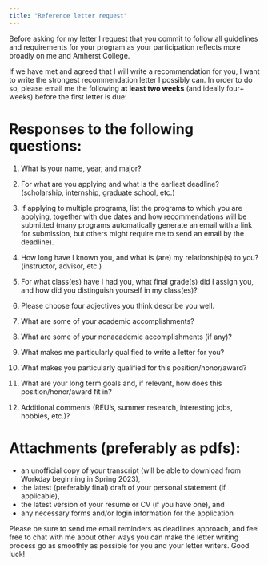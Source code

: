```yaml
---
title: "Reference letter request"
---
```


Before asking for my letter I request that you commit to follow all guidelines and requirements for your program as your participation reflects more broadly on me and Amherst College. 

If we have met and agreed that I will write a recommendation for you, I want to write the strongest recommendation letter I possibly can. In order to do so, please email me the following **at least two weeks** (and ideally four+ weeks) before the first letter is due:


# Responses to the following questions:

1. What is your name, year, and major?

2. For what are you applying and what is the earliest deadline? (scholarship, internship, graduate school, etc.)

3. If applying to multiple programs, list the programs to which you are applying, together with due dates and how recommendations will be submitted (many programs automatically generate an email with a link for submission, but others might require me to send an email by the deadline).

4. How long have I known you, and what is (are) my relationship(s) to you? (instructor, advisor, etc.)

5. For what class(es) have I had you, what final grade(s) did I assign you, and how did you distinguish yourself in my class(es)?

6. Please choose four adjectives  you think describe you well.

7. What are some of your academic accomplishments?

8. What are some of your nonacademic accomplishments (if any)?

9. What makes me particularly qualified to write a letter for you?

10. What makes you particularly qualified for this position/honor/award?

11. What are your long term goals and, if relevant, how does this position/honor/award fit in?

12. Additional comments (REU's, summer research, interesting jobs, hobbies, etc.)?


# Attachments (preferably as pdfs):

- an unofficial copy of your transcript (will be able to download from Workday beginning in Spring 2023),
- the latest (preferably final) draft of your personal statement (if applicable),
- the latest version of your resume or CV (if you have one), and
- any necessary forms and/or login information for the application

Please be sure to send me email reminders as deadlines approach, and feel free to chat with me about other ways you can make the letter writing process go as smoothly as possible for you and your letter writers. Good luck!

<!--
<a href="mailto:{{ site.email | encode_email }}"><i class="fas fa-envelope fa-3x"></i><font size = "20"> E-mail Prof. Bailey</font></a>

<br>
<font size = "2">
Derived from a similar page created by <a href="https://www.math.hmc.edu/~orrison/recs/">Michael Orrison</a> in the Department of Mathematics at  Harvey Mudd College
</font>
-->
